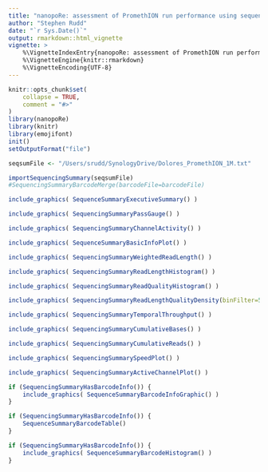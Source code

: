 ```yaml
---
title: "nanopoRe: assessment of PromethION run performance using sequencing_summary.txt"
author: "Stephen Rudd"
date: "`r Sys.Date()`"
output: rmarkdown::html_vignette
vignette: >
    %\VignetteIndexEntry{nanopoRe: assessment of PromethION run performance using sequencing_summary.txt}
    %\VignetteEngine{knitr::rmarkdown}
    %\VignetteEncoding{UTF-8}
---
```


```r
knitr::opts_chunk$set(
    collapse = TRUE,
    comment = "#>"
)
library(nanopoRe)
library(knitr)
library(emojifont)
init()
setOutputFormat("file")
```


```r
seqsumFile <- "/Users/srudd/SynologyDrive/Dolores_PromethION_1M.txt"

importSequencingSummary(seqsumFile)
#SequencingSummaryBarcodeMerge(barcodeFile=barcodeFile)
```

```r
include_graphics( SequenceSummaryExecutiveSummary() )
```

```r
include_graphics( SequencingSummaryPassGauge() )
```

```r
include_graphics( SequencingSummaryChannelActivity() )
```

```r
include_graphics( SequenceSummaryBasicInfoPlot() )
```

```r
include_graphics( SequencingSummaryWeightedReadLength() )
```

```r
include_graphics( SequencingSummaryReadLengthHistogram() )
```

```r
include_graphics( SequencingSummaryReadQualityHistogram() )
```



```r
include_graphics( SequencingSummaryReadLengthQualityDensity(binFilter=5) )
```

```r
include_graphics( SequencingSummaryTemporalThroughput() )
```

```r
include_graphics( SequencingSummaryCumulativeBases() )
```

```r
include_graphics( SequencingSummaryCumulativeReads() )
```

```r
include_graphics( SequencingSummarySpeedPlot() )
```

```r
include_graphics( SequencingSummaryActiveChannelPlot() )
```

```r
if (SequencingSummaryHasBarcodeInfo()) {
    include_graphics( SequenceSummaryBarcodeInfoGraphic() )
}
```

```r
if (SequencingSummaryHasBarcodeInfo()) {
    SequenceSummaryBarcodeTable()
}
```

```r
if (SequencingSummaryHasBarcodeInfo()) {
    include_graphics( SequenceSummaryBarcodeHistogram() )
}
```
